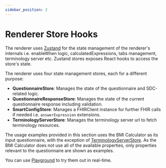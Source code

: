 ```yaml
---
sidebar_position: 2
---
```


# Renderer Store Hooks

The renderer uses [Zustand](https://github.com/pmndrs/zustand) for the state management of the renderer's internals i.e. enableWhen logic, calculatedExpressions, tabs management, terminology server etc.
Zustand stores exposes React hooks to access the store's state.

The renderer uses four state management stores, each for a different purpose:

- **QuestionnaireStore**: Manages the state of the questionnaire and SDC-related logic.
- **QuestionnaireResponseStore**: Manages the state of the current questionnaire response including validation.
- **SmartConfigStore**: Manages a FHIRClient instance for further FHIR calls if needed i.e. `answerExpression` extensions.
- **TerminologyServerStore**: Manages the terminology server url to fetch terminology resources.

The usage examples provided in this section uses the BMI Calculator as its input questionnaire, with the exception of [TerminologyServerStore](/smart-forms/docs/devUsage/storehooks/terminology-server-store).
As the BMI Calculator does not use all of the available properties, only properties relevant to the questionnaire are shown as examples.

You can use [Playground](https://smartforms.csiro.au/playground) to try them out in real-time.
